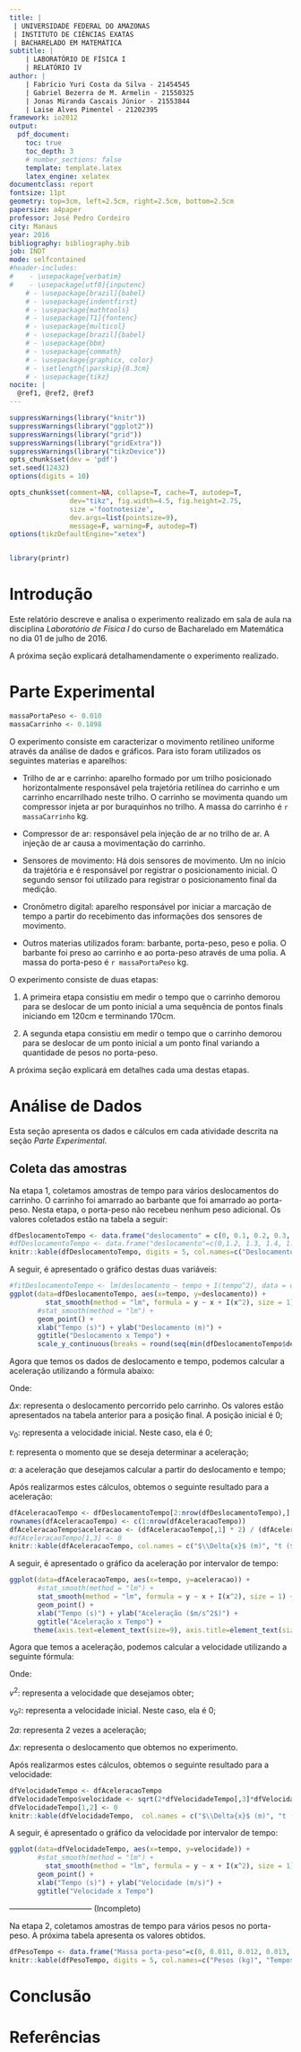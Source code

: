 ```yaml
---
title: |
 | UNIVERSIDADE FEDERAL DO AMAZONAS
 | INSTITUTO DE CIÊNCIAS EXATAS
 | BACHARELADO EM MATEMÁTICA
subtitle: | 
    | LABORATÓRIO DE FÍSICA I
    | RELATÓRIO IV
author: | 
    | Fabrício Yuri Costa da Silva - 21454545
    | Gabriel Bezerra de M. Armelin - 21550325
    | Jonas Miranda Cascais Júnior - 21553844
    | Laise Alves Pimentel - 21202395
framework: io2012
output: 
  pdf_document:
    toc: true
    toc_depth: 3
    # number_sections: false
    template: template.latex
    latex_engine: xelatex
documentclass: report
fontsize: 11pt
geometry: top=3cm, left=2.5cm, right=2.5cm, bottom=2.5cm
papersize: a4paper
professor: José Pedro Cordeiro
city: Manaus
year: 2016
bibliography: bibliography.bib
job: INDT
mode: selfcontained
#header-includes: 
#    - \usepackage{verbatim}
#    - \usepackage[utf8]{inputenc}
    # - \usepackage[brazil]{babel}
    # - \usepackage{indentfirst}  
    # - \usepackage{mathtools}       
    # - \usepackage[T1]{fontenc}     
    # - \usepackage{multicol}
    # - \usepackage[brazil]{babel}
    # - \usepackage{bbm}
    # - \usepackage{commath}
    # - \usepackage{graphicx, color}
    # - \setlength{\parskip}{0.3cm}
    # - \usepackage{tikz}
nocite: | 
  @ref1, @ref2, @ref3
---
```



```r
suppressWarnings(library("knitr"))
suppressWarnings(library("ggplot2"))
suppressWarnings(library("grid"))
suppressWarnings(library("gridExtra"))
suppressWarnings(library("tikzDevice"))
opts_chunk$set(dev = 'pdf')
set.seed(12432) 
options(digits = 10) 

opts_chunk$set(comment=NA, collapse=T, cache=T, autodep=T,
               dev="tikz", fig.width=4.5, fig.height=2.75,
               size ='footnotesize',
               dev.args=list(pointsize=9),
               message=F, warning=F, autodep=T)
options(tikzDefaultEngine="xetex")


library(printr)
```


Introdução
===================

Este relatório descreve e analisa o experimento realizado em sala de aula na disciplina *Laboratório de Física I* do curso de Bacharelado em Matemática no dia 01 de julho de 2016.

A próxima seção explicará detalhamendamente o experimento realizado.

Parte Experimental
====================

```r
massaPortaPeso <- 0.010
massaCarrinho <- 0.1898
```

O experimento consiste em caracterizar o movimento retilíneo uniforme através da análise de dados e gráficos. Para isto foram utilizados os seguintes materias e aparelhos:

* Trilho de ar e carrinho: aparelho formado por um trilho posicionado horizontalmente responsável pela trajetória retilínea do carrinho e um carrinho encarrilhado neste trilho. O carrinho se movimenta quando um compressor injeta ar por buraquinhos no trilho. A massa do carrinho é `r massaCarrinho` kg.

* Compressor de ar: responsável pela injeção de ar no trilho de ar. A injeção de ar causa a movimentação do carrinho.

* Sensores de movimento: Há dois sensores de movimento. Um no início da trajétória e é responsável por registrar o posicionamento inicial. O segundo sensor foi utilizado para registrar o posicionamento final da medição.

* Cronômetro digital: aparelho responsável por iniciar a marcação de tempo a partir do recebimento das informações dos sensores de movimento.

* Outros materias utilizados foram: barbante, porta-peso, peso e polia. O barbante foi preso ao carrinho e ao porta-peso através de uma polia. A massa do porta-peso é `r massaPortaPeso` kg.

O experimento consiste de duas etapas:

1. A primeira etapa consistiu em medir o tempo que o carrinho demorou para se deslocar de um ponto inicial a uma sequência de pontos finals iniciando em 120cm e terminando 170cm.

2. A segunda etapa consistiu em medir o tempo que o carrinho demorou para se deslocar de um ponto inicial a um ponto final variando a quantidade de pesos no porta-peso.



A próxima seção explicará em detalhes cada uma destas etapas.


Análise de Dados
====================

Esta seção apresenta os dados e cálculos em cada atividade descrita na seção *Parte Experimental*.

## Coleta das amostras

Na etapa 1, coletamos amostras de tempo para vários deslocamentos do carrinho. O carrinho foi amarrado ao barbante que foi amarrado ao porta-peso. Nesta etapa, o porta-peso não recebeu nenhum peso adicional. Os valores coletados estão na tabela a seguir:

```r
dfDeslocamentoTempo <- data.frame("deslocamento" = c(0, 0.1, 0.2, 0.3, 0.4, 0.5, 0.6), "tempo"=c(0, 0.68166, 0.742, 1.116, 1.249, 1.449, 1.709))
#dfDeslocamentoTempo <- data.frame("deslocamento"=c(0,1.2, 1.3, 1.4, 1.5, 1.6, 1.7), "tempo"=c(0,1.077, 1.321, 1.533, 1.7, 1.853, 2.013))
knitr::kable(dfDeslocamentoTempo, digits = 5, col.names=c("Deslocamentos (m)", "Tempos (s)"), caption = 'Amostras dos deslocamentos e tempos de duração.')
```

A seguir, é apresentado o gráfico destas duas variáveis:

```r
#fitDeslocamentoTempo <- lm(deslocamento ~ tempo + I(tempo^2), data = dfDeslocamentoTempo)
ggplot(data=dfDeslocamentoTempo, aes(x=tempo, y=deslocamento)) +
         stat_smooth(method = "lm", formula = y ~ x + I(x^2), size = 1) +
       #stat_smooth(method = "lm") +
       geom_point() +
       xlab("Tempo (s)") + ylab("Deslocamento (m)") +
       ggtitle("Deslocamento x Tempo") +
       scale_y_continuous(breaks = round(seq(min(dfDeslocamentoTempo$deslocamento), max(dfDeslocamentoTempo$deslocamento), by = 0.2),1))
```

Agora que temos os dados de deslocamento e tempo, podemos calcular a aceleração utilizando a fórmula abaixo:

\begin{align}\label{eq:aceleracao}
\Delta{x} =  v_0t + \frac{1}{2}at^2
\end{align}

Onde: 

$\Delta{x}$: representa o deslocamento percorrido pelo carrinho. Os valores estão apresentados na tabela anterior para a posição final. A posição inicial é 0;

$v_0$: representa a velocidade inicial. Neste caso, ela é 0;

$t$: representa o momento que se deseja determinar a aceleração;

$a$: a aceleração que desejamos calcular a partir do deslocamento e tempo;


Após realizarmos estes cálculos, obtemos o seguinte resultado para a aceleração:

```r
dfAceleracaoTempo <- dfDeslocamentoTempo[2:nrow(dfDeslocamentoTempo),]
rownames(dfAceleracaoTempo) <- c(1:nrow(dfAceleracaoTempo))
dfAceleracaoTempo$aceleracao <- (dfAceleracaoTempo[,1] * 2) / (dfAceleracaoTempo[,2]^2)
#dfAceleracaoTempo[1,3] <- 0
knitr::kable(dfAceleracaoTempo, col.names = c("$\\Delta{x}$ (m)", "t ($s$)", "a ($m/s^2$)"), caption = 'Aceleração X Tempo')
```

A seguir, é apresentado o gráfico da aceleração por intervalor de tempo:


```r
ggplot(data=dfAceleracaoTempo, aes(x=tempo, y=aceleracao)) +
       #stat_smooth(method = "lm") +
       stat_smooth(method = "lm", formula = y ~ x + I(x^2), size = 1) +
       geom_point() +
       xlab("Tempo (s)") + ylab("Aceleração ($m/s^2$)") +
       ggtitle("Aceleração x Tempo") + 
      theme(axis.text=element_text(size=9), axis.title=element_text(size=10))
```


Agora que temos a aceleração, podemos calcular a velocidade utilizando a seguinte fórmula:

\begin{align}\label{eq:velocidade}
v^2 = v_0{^2} + 2a\Delta{x}
\end{align}

Onde:

$v^2$: representa a velocidade que desejamos obter;

$v_{0^2}$: representa a velocidade inicial. Neste caso, ela é 0;

$2a$: representa 2 vezes a aceleração;

$\Delta{x}$: representa o deslocamento que obtemos no experimento.


Após realizarmos estes cálculos, obtemos o seguinte resultado para a velocidade:

```r
dfVelocidadeTempo <- dfAceleracaoTempo
dfVelocidadeTempo$velocidade <- sqrt(2*dfVelocidadeTempo[,3]*dfVelocidadeTempo[,1])
dfVelocidadeTempo[1,2] <- 0
knitr::kable(dfVelocidadeTempo,  col.names = c("$\\Delta{x}$ (m)", "t ($s$)", "a ($m/s^2$)", "v (m/s)"), caption = 'Velocidade m/s')
```

A seguir, é apresentado o gráfico da velocidade por intervalor de tempo:

```r
ggplot(data=dfVelocidadeTempo, aes(x=tempo, y=velocidade)) +
       #stat_smooth(method = "lm") +
         stat_smooth(method = "lm", formula = y ~ x + I(x^2), size = 1) +
       geom_point() +
       xlab("Tempo (s)") + ylab("Velocidade (m/s)") +
       ggtitle("Velocidade x Tempo")
```

-------------------------------- (Incompleto)

Na etapa 2, coletamos amostras de tempo para vários pesos no porta-peso. A próxima tabela apresenta os valores obtidos.

```r
dfPesoTempo <- data.frame("Massa porta-peso"=c(0, 0.011, 0.012, 0.013, 0.014, 0.015, 0.016, 0.017), "tempo"=c(0, 1.181, 1.123, 1.060, 0.9979, 0.9737, 0.9270, 0.9166))
knitr::kable(dfPesoTempo, digits = 5, col.names=c("Pesos (kg)", "Tempos (s)"), caption = 'Amostras dos pesos e tempos de duração.')
```

Conclusão
====================



Referências
====================
